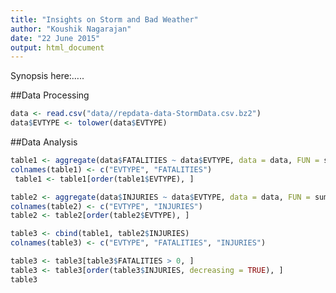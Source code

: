 ```yaml
---
title: "Insights on Storm and Bad Weather"
author: "Koushik Nagarajan"
date: "22 June 2015"
output: html_document
---
```


Synopsis here:.....

##Data Processing

```r

data <- read.csv("data//repdata-data-StormData.csv.bz2")
data$EVTYPE <- tolower(data$EVTYPE)

```


##Data Analysis

```r

table1 <- aggregate(data$FATALITIES ~ data$EVTYPE, data = data, FUN = sum)
colnames(table1) <- c("EVTYPE", "FATALITIES")
 table1 <- table1[order(table1$EVTYPE), ]

table2 <- aggregate(data$INJURIES ~ data$EVTYPE, data = data, FUN = sum)
colnames(table2) <- c("EVTYPE", "INJURIES")
table2 <- table2[order(table2$EVTYPE), ]

table3 <- cbind(table1, table2$INJURIES)
colnames(table3) <- c("EVTYPE", "FATALITIES", "INJURIES")

table3 <- table3[table3$FATALITIES > 0, ]
table3 <- table3[order(table3$INJURIES, decreasing = TRUE), ]
table3

```


